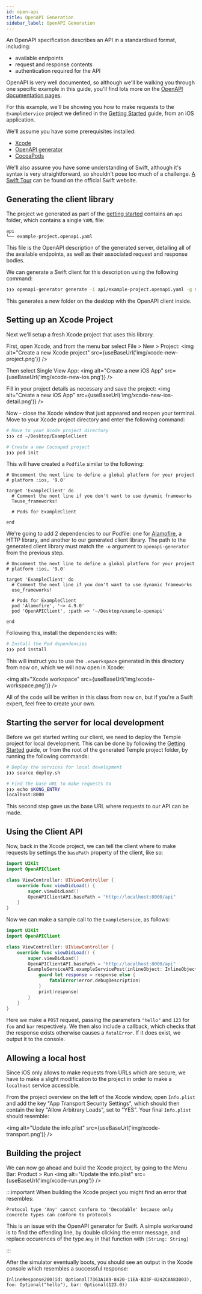```yaml
---
id: open-api 
title: OpenAPI Generation
sidebar_label: OpenAPI Generation 
---
```


An OpenAPI specification describes an API in a standardised format, including:

- available endpoints
- request and response contents
- authentication required for the API

OpenAPI is very well documented, so although we'll be walking you through one specific example in this guide, you'll find lots more on the [OpenAPI documentation pages](https://swagger.io/docs/specification/about/).

For this example, we'll be showing you how to make requests to the `ExampleService` project we defined in the [Getting Started](../getting-started) guide, from an iOS application.

We'll assume you have some prerequisites installed:

- [Xcode](https://apps.apple.com/us/app/xcode/id497799835?mt=12)
- [OpenAPI generator](https://openapi-generator.tech/docs/installation)
- [CocoaPods](https://cocoapods.org)

We'll also assume you have some understanding of Swift, although it's syntax is very straightforward, so shouldn't pose too much of a challenge.
[A Swift Tour](https://docs.swift.org/swift-book/GuidedTour/GuidedTour.html) can be found on the official Swift website.


## Generating the client library

The project we generated as part of the [getting started](../getting-started) contains an `api` folder, which contains a single `YAML` file:

```
api
└── example-project.openapi.yaml
```

This file is the OpenAPI description of the generated server, detailing all of the available endpoints, as well as their associated request and response bodies.

We can generate a Swift client for this description using the following command:

```bash
❯❯❯ openapi-generator generate -i api/example-project.openapi.yaml -g swift4 -o ~/Desktop/example-openapi

```
This generates a new folder on the desktop with the OpenAPI client inside.

## Setting up an Xcode Project
Next we'll setup a fresh Xcode project that uses this library.

First, open Xcode, and from the menu bar select File > New > Project:
<img alt="Create a new Xcode project" src={useBaseUrl('img/xcode-new-project.png')} />

Then select Single View App:
<img alt="Create a new iOS App" src={useBaseUrl('img/xcode-new-ios.png')} />

Fill in your project details as necessary and save the project:
<img alt="Create a new iOS App" src={useBaseUrl('img/xcode-new-ios-detail.png')} />

Now - close the Xcode window that just appeared and reopen your terminal.
Move to your Xcode project directory and enter the following command:

```bash
# Move to your Xcode project directory
❯❯❯ cd ~/Desktop/ExampleClient

# Create a new Cocoapod project
❯❯❯ pod init
```

This will have created a `Podfile` similar to the following:


```
# Uncomment the next line to define a global platform for your project
# platform :ios, '9.0'

target 'ExampleClient' do
  # Comment the next line if you don't want to use dynamic frameworks
  Teuse_frameworks!

  # Pods for ExampleClient

end
```

We're going to add 2 dependencies to our Podfile: one for [Alamofire](https://github.com/Alamofire/Alamofire), a HTTP library, and another to our generated client library.
The path to the generated client library must match the `-o` argument to `openapi-generator` from the previous step.


```
# Uncomment the next line to define a global platform for your project
# platform :ios, '9.0'

target 'ExampleClient' do
  # Comment the next line if you don't want to use dynamic frameworks
  use_frameworks!

  # Pods for ExampleClient
  pod 'Alamofire', '~> 4.9.0'
  pod 'OpenAPIClient', :path => '~/Desktop/example-openapi'

end
```

Following this, install the dependencies with:

```bash
# Install the Pod dependencies 
❯❯❯ pod install
```

This will instruct you to use the `.xcworkspace` generated in this directory from now on, which we will now open in Xcode:

<img alt="Xcode workspace" src={useBaseUrl('img/xcode-workspace.png')} />

All of the code will be written in this class from now on, but if you're a Swift expert, feel free to create your own.

## Starting the server for local development

Before we get started writing our client, we need to deploy the Temple project for local development.
This can be done by following the [Getting Started](../getting-started) guide, or from the root of the generated Temple project folder, by running the following commands:


```bash
# Deploy the services for local development
❯❯❯ source deploy.sh

# Find the base URL to make requests to
❯❯❯ echo $KONG_ENTRY
localhost:8000
```

This second step gave us the base URL where requests to our API can be made.

## Using the Client API

Now, back in the Xcode project, we can tell the client where to make requests by settings the `basePath` property of the client, like so:


```swift
import UIKit
import OpenAPIClient

class ViewController: UIViewController {
    override func viewDidLoad() {
        super.viewDidLoad()
        OpenAPIClientAPI.basePath = "http://localhost:8000/api"
    }
}
```

Now we can make a sample call to the `ExampleService`, as follows:

```swift
import UIKit
import OpenAPIClient

class ViewController: UIViewController {
    override func viewDidLoad() {
        super.viewDidLoad()
        OpenAPIClientAPI.basePath = "http://localhost:8000/api"
        ExampleServiceAPI.exampleServicePost(inlineObject: InlineObject(foo: "hello", bar: 123)) { (response, error) in
            guard let response = response else {
                fatalError(error.debugDescription)
            }
            print(response)
        }
    }
}

```

Here we make a `POST` request, passing the parameters `"hello"` and `123` for `foo` and `bar` respectively.
We then also include a callback, which checks that the response exists otherwise causes a `fatalError`.
If it does exist, we output it to the console.


## Allowing a local host
Since iOS only allows to make requests from URLs which are secure, we have to make a slight modification to the project in order to make a `localhost` service accessible.

From the project overview on the left of the Xcode window, open `Info.plist` and add the key "App Transport Security Settings", which should then contain the key "Allow Arbitrary Loads", set to "YES". 
Your final `Info.plist` should resemble:


<img alt="Update the info.plist" src={useBaseUrl('img/xcode-transport.png')} />


## Building the project
We can now go ahead and build the Xcode project, by going to the Menu Bar: Product > Run
<img alt="Update the info.plist" src={useBaseUrl('img/xcode-run.png')} />

:::important
When building the Xcode project you might find an error that resembles:
```
Protocol type 'Any' cannot conform to 'Decodable' because only concrete types can conform to protocols
```

This is an issue with the OpenAPI generator for Swift.
A simple workaround is to find the offending line, by double clicking the error message, and replace occurences of the type `Any` in that function with `[String: String]`

:::

After the simulator eventually boots, you should see an output in the Xcode console which resembles a successful response:

```
InlineResponse200(id: Optional(7363A1A9-8420-11EA-B33F-0242C0A83003), foo: Optional("hello"), bar: Optional(123.0))
```

